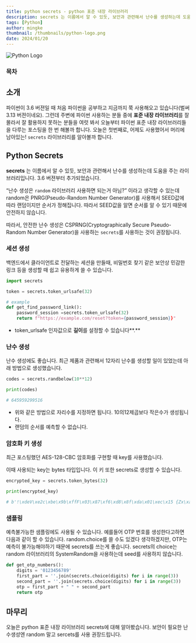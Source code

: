 ```yaml
---
title: python secrets - python 표준 내장 라이브러리
description: secrets 는 이름에서 알 수 있듯, 보안과 관련해서 난수를 생성하는데 도움을 주는 라이브러리입니다. 3.6 버젼부터 추가되었습니다. “난수 생성은 random 라이브러리 사용하면 되는거 아님?” 이라고 생각할 수 있는데 random은  PNRG(Pseudo-Random Number Generator)를 사용해서 SEED값에 따라 랜덤이지만 순서가 정해집니다. 따라서 SEED값을 알면 순서를 알 수 있기 때문에 안전하지 않습니다
tags: [Python]
author: mingke
thumbnail: /thumbnails/python-logo.png
date: 2024/01/20
---
```


<Image src="/thumbnails/python-logo.png" alt="Python Logo" />

### 목차

## 소개

파이썬이 3.6 버젼일 때 처음 파이썬을 공부하고 지금까지 쭉 사용해오고 있습니다(벌써 3.13 버젼이네요). 그런데 주변에 파이썬 사용하는 분들 중에 **표준 내장 라이브러리**를 잘 몰라서 잘 활용하지 못하는 분들을 여럿 봐서 오늘부터 파이썬 표준 내장 라이브러리들을 다루는 포스팅을 한 번 해볼까 합니다. 오늘은 첫번째로, 어제도 사용했어서 머리에 남아있는! `secrets` 라이브러리를 알아볼까 합니다.

## Python Secrets

**secrets** 는 이름에서 알 수 있듯, 보안과 관련해서 난수를 생성하는데 도움을 주는 라이브러리입니다. 3.6 버젼부터 추가되었습니다.

“난수 생성은 `random` 라이브러리 사용하면 되는거 아님?” 이라고 생각할 수 있는데 random은 PNRG(Pseudo-Random Number Generator)를 사용해서 SEED값에 따라 랜덤이지만 순서가 정해집니다. 따라서 SEED값을 알면 순서를 알 수 있기 때문에 안전하지 않습니다.

따라서, 안전한 난수 생성은 CSPRNG(Cryptographically Secure Pseudo-Random Number Generator)을 사용하는 `secrets`를 사용하는 것이 권장됩니다.

### 세션 생성

백엔드에서 클라이언트로 전달하는 세션을 만들때, 비밀번호 찾기 같은 보안상 민감한 링크 등을 생성할 때 쉽고 유용하게 쓸 수 있습니다.

```python
import secrets

token = secrets.token_urlsafe(32)

# example
def get_find_password_link():
    password_session =secrets.token_urlsafe(32)
    return f"https://example.com/reset?token={password_session}}"
```

- token_urlsafe 인자값으로 **길이**를 설정할 수 있습니다**.**

### 난수 생성

난수 생성에도 좋습니다. 최근 제품과 관련해서 12자리 난수를 생성할 일이 있었는데 아래 방법으로 생성했습니다.

```python
codes = secrets.randbelow(10**12)

print(codes)

# 645959299516
```

- 위와 같은 방법으로 자리수를 지정하면 됩니다. 10의12제곱보다 작은수가 생성됩니다.
- 랜덤의 순서를 예측할 수 없습니다.

### 암호화 키 생성

최근 포스팅했던 AES-128-CBC 암호화를 구현할 때 key를 사용했습니다.

<Link url="https://chaechae.life/blog/python-cryptography" />

이때 사용되는 key는 bytes 타입입니다. 이 키 또한 secrets로 생성할 수 있습니다.

```python
encrypted_key = secrets.token_bytes(32)

print(encrypted_key)

# b'!\xdeV\xe2c\xbe\x9b\xffF\x03\x87\xf6\xd8\x8f\xda\x01\xec\x15 {Zx\xaa\x1f\xb0\x96\xfc^\x1b\xb1\xfe\x1a'
```

### 샘플링

예측불가능한 샘플링에도 사용될 수 있습니다. 예를들어 OTP 번호를 생성한다고하면 다음과 같이 할 수 있습니다. random.choice를 쓸 수도 있겠다 생각하겠지만, OTP는 예측이 불가능해야하기 때문에 secrets를 쓰는게 좋습니다.
secrets의 choice는 random 라이브러리의 SystemRandom을 사용하는데 seed를 사용하지 않습니다.

```python
def get_otp_numbers():
    digits = '0123456789'
    first_part = ''.join(secrets.choice(digits) for i in range(3))
    second_part = ''.join(secrets.choice(digits) for i in range(3))
    otp = first_part + " " + second_part
    return otp
```

## 마무리

오늘은 python 표준 내장 라이브러리 secrets에 대해 알아봤습니다. 보안이 필요한 난수생성엔 random 말고 sercets를 사용 권장드립니다.

